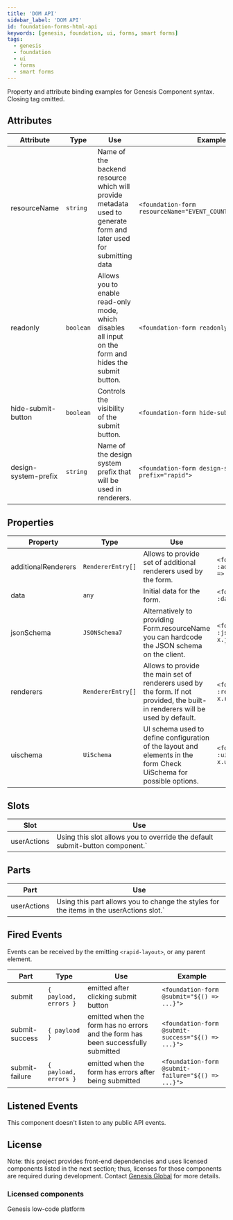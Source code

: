 ```yaml
---
title: 'DOM API'
sidebar_label: 'DOM API'
id: foundation-forms-html-api
keywords: [genesis, foundation, ui, forms, smart forms]
tags:
  - genesis
  - foundation
  - ui
  - forms
  - smart forms
---
```


Property and attribute binding examples for Genesis Component syntax. Closing tag omitted.

## Attributes

| Attribute | Type | Use | Example |
|---|---|---|---|
|resourceName|`string`|Name of the backend resource which will provide metadata used to generate form and later used for submitting data|`<foundation-form resourceName="EVENT_COUNTERPARTY_INSERT">`|
|readonly|`boolean`|Allows you to enable read-only mode, which disables all input on the form and hides the submit button.|`<foundation-form readonly>`|
|hide-submit-button|`boolean`|Controls the visibility of the submit button.|`<foundation-form hide-submit-button>`|
|design-system-prefix|`string`|Name of the design system prefix that will be used in renderers.|`<foundation-form design-system-prefix="rapid">`|

## Properties

| Property | Type | Use | Example |
|---|---|---|---|
|additionalRenderers|`RendererEntry[]`|Allows to provide set of additional renderers used by the form.|`<foundation-form :additionalRenderers=${(x) => x.additionalRenderers}>`|
|data|`any`|Initial data for the form. |`<foundation-form :data=${(x) => x.data}>`|
|jsonSchema|`JSONSchema7`|Alternatively to providing Form.resourceName you can hardcode the JSON schema on the client.|`<foundation-form :jsonSchema=${(x) => x.jsonSchema}>`|
|renderers|`RendererEntry[]`|Allows to provide the main set of renderers used by the form. If not provided, the built-in renderers will be used by default.|`<foundation-form :renderers=${(x) => x.renderers}>`|
|uischema	|`UiSchema`|UI schema used to define configuration of the layout and elements in the form Check UiSchema for possible options.|`<foundation-form :uischema=${(x) => x.uischema}>`|

## Slots

| Slot | Use |
|---|---|
|userActions|Using this slot allows you to override the default submit-button component.`|

## Parts

| Part | Use |
|---|---|
|userActions|Using this part allows you to change the styles for the items in the userActions slot.`|


## Fired Events

Events can be received by the emitting `<rapid-layout>`, or any parent element.

| Part | Type | Use | Example |
|---|---|---|---|
 | submit | `{ payload, errors }` | emitted after clicking submit button | `<foundation-form @submit="${() => ...}">`|
 | submit-success | `{ payload }` | emitted when the form has no errors and the form has been successfully submitted | `<foundation-form @submit-success="${() => ...}">`|
 | submit-failure | `{ payload, errors }` | emitted when the form has errors after being submitted | `<foundation-form @submit-failure="${() => ...}">`|

## Listened Events

This component doesn't listen to any public API events.

## License

Note: this project provides front-end dependencies and uses licensed components listed in the next section; thus, licenses for those components are required during development. Contact [Genesis Global](https://genesis.global/contact-us/) for more details.

### Licensed components
Genesis low-code platform
